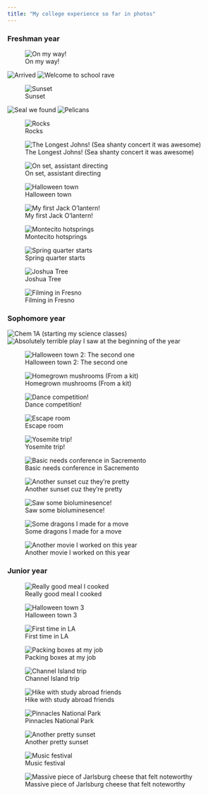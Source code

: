 ```yaml
---
title: "My college experience so far in photos"
---
```


### Freshman year

![On my way!](images/gallery/omw.jpg){.lightbox group="freshman year"}

![Arrived](images/gallery/arrived.jpg){.lightbox group="freshman year"}
![Welcome to school rave](images/gallery/storke_rave.jpg){.lightbox group="freshman year"}

![Sunset](images/gallery/beach_sunset.jpg){.lightbox group="freshman year"}

![Seal we found](images/gallery/dead_seal.jpg){.lightbox group="freshman year"}
![Pelicans](images/gallery/pelican.jpg){.lightbox group="freshman year"}

![Rocks](images/gallery/rocks.jpg){.lightbox group="freshman year"}

![The Longest Johns! (Sea shanty concert it was awesome)](images/gallery/tlj.jpg){.lightbox group="freshman year"}

![On set, assistant directing](images/gallery/filming.jpg){.lightbox group="freshman year"}

![Halloween town](images/gallery/halloween_town.jpg){.lightbox group="freshman year"}

![My first Jack O'lantern!](images/gallery/clancy.jpeg){.lightbox group="freshman year"}

![Montecito hotsprings](images/gallery/hotspring_hike.jpg){.lightbox group="freshman year"}

![Spring quarter starts](images/gallery/lounging.jpg){.lightbox group="freshman year"}

![Joshua Tree](images/gallery/jtree.jpg){.lightbox group="freshman year"}

![Filming in Fresno](images/gallery/fresno.jpg){.lightbox group="freshman year"}

### Sophomore year

![Chem 1A (starting my science classes)](images/gallery/chem.jpg){.lightbox group="sophomore year"}
![Absolutely terrible play I saw at the beginning of the year](images/gallery/terrible_play.jpeg){.lightbox group="sophomore year"}

![Halloween town 2: The second one](images/gallery/halloween_town_2.jpeg){.lightbox group="sophomore year"}

![Homegrown mushrooms (From a kit)](images/gallery/mushrooms.jpeg){.lightbox group="sophomore year"}

![Dance competition!](images/gallery/dance_comp.jpeg){.lightbox group="sophomore year"}

![Escape room](images/gallery/escape room.jpeg){.lightbox group="sophomore year"}

![Yosemite trip!](images/gallery/yosemite.jpeg){.lightbox group="sophomore year"}

![Basic needs conference in Sacremento](images/gallery/chebna.jpeg){.lightbox group="sophomore year"}

![Another sunset cuz they're pretty](images/gallery/another_sunset.jpeg){.lightbox group="sophomore year"}


![Saw some bioluminesence!](images/gallery/bioluminesence.jpeg){.lightbox group="sophomore year"}

![Some dragons I made for a move](images/gallery/dragons.jpeg){.lightbox group="sophomore year"}

![Another movie I worked on this year](images/gallery/more_filming.jpeg){.lightbox group="sophomore year"}

### Junior year

![Really good meal I cooked](images/gallery/Really_good_meal_I_cooked.jpeg){.lightbox group="junior year"}

![Halloween town 3](images/gallery/Halloween_town_3.jpeg){.lightbox group="junior year"}

![First time in LA](images/gallery/first_time_in_LA.jpeg){.lightbox group="junior year"}

![Packing boxes at my job](images/gallery/packing_boxes_at_my_job.jpeg){.lightbox group="junior year"}

![Channel Island trip](images/gallery/channel_island_trip.jpeg){.lightbox group="junior year"}

![Hike with study abroad friends](images/gallery/hike_with_study_abroad_friends.jpeg){.lightbox group="junior year"}

![Pinnacles National Park](images/gallery/pinnicles_national_park.jpeg){.lightbox group="junior year"}

![Another pretty sunset](images/gallery/another_pretty_sunset.jpeg){.lightbox group="junior year"}

![Music festival](images/gallery/music_festival!.jpeg){.lightbox group="junior year"}

![Massive piece of Jarlsburg cheese that felt noteworthy](images/gallery/massive_piece_of_jarlsburg_cheese_that_felt_noteworthy.jpeg){.lightbox group="junior year"}
